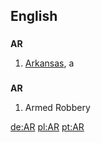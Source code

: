 {{see|ar|AR|A.R.}}
==English==

==={{abbreviation}}===
'''AR'''
# [[Arkansas]], a {{USstate}}

==={{initialism}}===
'''AR'''
#Armed Robbery

[[de:AR]]
[[pl:AR]]
[[pt:AR]]